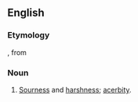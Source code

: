 ==English==

===Etymology===
{{etyl|la|en}} {{term|acerbitudo|lang=la}}, from {{term|acerbus||lang=la|bitter, severe}}

===Noun===
{{en-noun}}

# {{archaic}} [[sourness|Sourness]] and [[harshness]]; [[acerbity]].